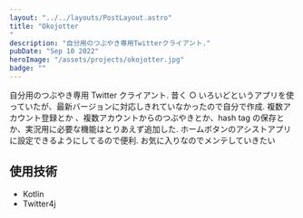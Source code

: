 ```yaml
---
layout: "../../layouts/PostLayout.astro"
title: "Okojotter
"
description: "自分用のつぶやき専用Twitterクライアント."
pubDate: "Sep 10 2022"
heroImage: "/assets/projects/okojotter.jpg"
badge: ""
---
```


自分用のつぶやき専用 Twitter クライアント. 昔く ○ いろいどというアプリを使っていたが、最新バージョンに対応しきれていなかったので自分で作成. 複数アカウント登録とか 、複数アカウントからのつぶやきとか、hash tag の保存とか、実況用に必要な機能はとりあえず追加した. ホームボタンのアシストアプリに設定できるようにしてるので便利. お気に入りなのでメンテしていきたい

## 使用技術

- Kotlin
- Twitter4j
